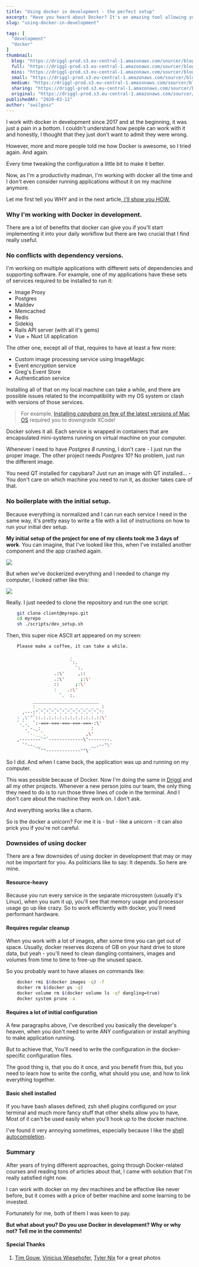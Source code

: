 ```yaml
---
title: "Using docker in development - the perfect setup"
excerpt: "Have you heard about Docker? It's an amazing tool allowing you to run basically every application in the same way. It's priceless for production usage, but it can also improve your development and speed up your work like crazy! Do you want to know, how? Read this!"
slug: "using-docker-in-development"

tags: [
  "development"
  "docker"
]
thumbnail:
  blog: "https://driggl-prod.s3.eu-central-1.amazonaws.com/sourcer/blogs/99a95609-d8fd-4a84-994c-2386fd1c15de/articles/12366347-4414-4286-be4f-7f39fefac0de/cover/blog.jpeg"
  full: "https://driggl-prod.s3.eu-central-1.amazonaws.com/sourcer/blogs/99a95609-d8fd-4a84-994c-2386fd1c15de/articles/12366347-4414-4286-be4f-7f39fefac0de/cover/full.jpeg"
  mini: "https://driggl-prod.s3.eu-central-1.amazonaws.com/sourcer/blogs/99a95609-d8fd-4a84-994c-2386fd1c15de/articles/12366347-4414-4286-be4f-7f39fefac0de/cover/mini.jpeg"
  small: "https://driggl-prod.s3.eu-central-1.amazonaws.com/sourcer/blogs/99a95609-d8fd-4a84-994c-2386fd1c15de/articles/12366347-4414-4286-be4f-7f39fefac0de/cover/small.jpeg"
  medium: "https://driggl-prod.s3.eu-central-1.amazonaws.com/sourcer/blogs/99a95609-d8fd-4a84-994c-2386fd1c15de/articles/12366347-4414-4286-be4f-7f39fefac0de/cover/medium.jpeg"
  sharing: "https://driggl-prod.s3.eu-central-1.amazonaws.com/sourcer/blogs/99a95609-d8fd-4a84-994c-2386fd1c15de/articles/12366347-4414-4286-be4f-7f39fefac0de/cover/sharing.jpeg"
  original: "https://driggl-prod.s3.eu-central-1.amazonaws.com/sourcer/blogs/99a95609-d8fd-4a84-994c-2386fd1c15de/articles/12366347-4414-4286-be4f-7f39fefac0de/cover/original.jpeg"
publishedAt: "2020-03-11"
author: "swilgosz"
---
```


I work with docker in development since 2017 and at the beginning, it was just a pain in a bottom. I couldn't understand how people can work with it and honestly, I thought that they just don't want to admit they were wrong.

However, more and more people told me how Docker is awesome, so I tried again. And again.

Every time tweaking the configuration a little bit to make it better.

Now, as I'm a productivity madman, I'm working with docker all the time and I don't even consider running applications without it on my machine anymore.

Let me first tell you WHY and in the next article,[ I'll show you HOW.](https://driggl.com/blog/a/docker-setup-for-rails-development)

### Why I'm working with Docker in development.

There are a lot of benefits that docker can give you if you'll start implementing it into your daily workflow but there are two crucial that I find really useful.

### No conflicts with dependency versions.

I'm working on multiple applications with different sets of dependencies and supporting software. For example, one of my applications have these sets of services required to be installed to run it:

- Image Proxy
- Postgres
- Maildev
- Memcached
- Redis
- Sidekiq
- Rails API server (with all it's gems)
- Vue + Nuxt UI application

The other one, except all of that, requires to have at least a few more:

- Custom image processing service using ImageMagic
- Event encryption service
- Greg's Event Store
- Authentication service

Installing all of that on my local machine can take a while, and there are possible issues related to the incompatibility with my OS system or clash with versions of those services.

> For example, [Installing _capybara_ on few of the latest versions of Mac OS](<To install capybara on few of the latest versions of mac OS>) required you to downgrade XCode!

Docker solves it all. Each service is wrapped in containers that are encapsulated mini-systems running on virtual machine on your computer.

Whenever I need to have _Postgres 8_ running, I don't care - I just run the proper image. The other project needs _Postgres 10_? No problem, just run the different image.

You need QT installed for capybara? Just run an image with QT installed... - You don't care on which machine you need to run it, as docker takes care of that.

### No boilerplate with the initial setup.

Because everything is normalized and I can run each service I need in the same way, it's pretty easy to write a file with a list of instructions on how to run your initial dev setup.

**My initial setup of the project for one of my clients took me 3 days of work**. You can imagine, that I've looked like this, when I've installed another component and the app crashed again.

![](https://driggl-prod.s3.eu-central-1.amazonaws.com/suggester/blogs/99a95609-d8fd-4a84-994c-2386fd1c15de/uploads/0391904b-3387-4737-8a07-eba74277ae64/blog.jpeg)

But when we've dockerized everything and I needed to change my computer, I looked rather like this:

![](https://driggl-prod.s3.eu-central-1.amazonaws.com/suggester/blogs/99a95609-d8fd-4a84-994c-2386fd1c15de/uploads/35d47673-07e9-4cb0-8f7d-0452a47064d9/blog.jpeg)

Really. I just needed to clone the repository and run the one script:

```bash
    git clone client@myrepo.git
    cd myrepo
    sh ./scripts/dev_setup.sh
```

Then, this super nice ASCII art appeared on my screen:

```bash
    Please make a coffee, it can take a while.

                        .
                        `:.
                          `:.
                  .:\'     ,::
                  .:\'      ;:\'
                  ::      ;:\'
                  :    .:\'
                    `.  :.
          _________________________
          : _ _ _ _ _ _ _ _ _ _ _ _ :
      ,---:".".".".".".".".".".".".":
    : ,\'"`::.:.:.:.:.:.:.:.:.:.:.::\'
    `.`.  `:-===-===-===-===-===-:\'
      `.`-._:                   :
        `-.__`.               ,\'
    ,--------`"`-------------\'--------.
      `"--.__                   __.--"\'
            `""-------------""\'
```

So I did. And when I came back, the application was up and running on my computer.

This was possible because of Docker. Now I'm doing the same in [Driggl](https://driggl.com) and all my other projects. Whenever a new person joins our team, the only thing they need to do is to run those three lines of code in the terminal. And I don't care about the machine they work on. I don't ask.

And everything works like a charm.

So is the docker a unicorn? For me it is - but - like a unicorn - it can also prick you if you're not careful.

### Downsides of using docker

There are a few downsides of using docker in development that may or may not be important for you. As politicians like to say: It depends. So here are mine.

#### **Resource-heavy**

Because you run every service in the separate microsystem (usually it's Linux), when you sum it up, you'll see that memory usage and processor usage go up like crazy. So to work efficiently with docker, you'll need performant hardware.

#### **Requires regular cleanup**

When you work with a lot of images, after some time you can get out of space. Usually, docker reserves dozens of GB on your hard drive to store data, but yeah - you'll need to clean dangling containers, images and volumes from time to time to free-up the unused space.

So you probably want to have aliases on commands like:

```bash
    docker rmi $(docker images -q) -f
    docker rm $(docker ps -q)
    docker volume rm $(docker volume ls -qf dangling=true)
    docker system prune -a
```

#### **Requires a lot of initial configuration**

A few paragraphs above, I've described you basically the developer's heaven, when you don't need to write ANY configuration or install anything to make application running.

But to achieve that, You'll need to write the configuration in the docker-specific configuration files.

The good thing is, that you do it once, and you benefit from this, but you need to learn how to write the config, what should you use, and how to link everything together.

#### Basic shell installed

If you have bash aliases defined, zsh shell plugins configured on your terminal and much more fancy stuff that other shells allow you to have, Most of it can't be used easily when you'll hook up to the docker machine.

I've found it very annoying sometimes, especially because I like the [shell autocompletion](https://github.com/zsh-users/zsh-completions).

### Summary

After years of trying different approaches, going through Docker-related courses and reading tons of articles about that, I came with solution that I'm really satisfied right now.

I can work with docker on my dev machines and be effective like never before, but it comes with a price of better machine and some learning to be invested.

Fortunately for me, both of them I was keen to pay.

**But what about you? Do you use Docker in development? Why or why not? Tell me in the comments!**

#### **Special Thanks**

1.  [Tim Gouw](https://unsplash.com/@punttim), [Vinicius Wiesehofer](https://unsplash.com/@wiesehofer), [Tyler Nix](<Tyler Nix>) for a great photos
